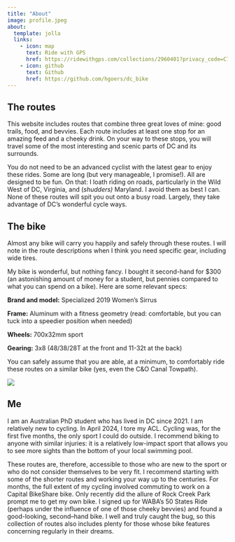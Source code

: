 ```yaml
---
title: "About"
image: profile.jpeg
about:
  template: jolla
  links:
    - icon: map
      text: Ride with GPS
      href: https://ridewithgps.com/collections/2960401?privacy_code=C7bXnhLUwHeAGLnyaXoTXYhrnk055lBa
    - icon: github
      text: Github
      href: https://github.com/hgoers/dc_bike
---
```


## The routes

This website includes routes that combine three great loves of mine: good trails, food, and bevvies. Each route includes at least one stop for an amazing feed and a cheeky drink. On your way to these stops, you will travel some of the most interesting and scenic parts of DC and its surrounds.

You do not need to be an advanced cyclist with the latest gear to enjoy these rides. Some are long (but very manageable, I promise!). All are designed to be fun. On that: I loath riding on roads, particularly in the Wild West of DC, Virginia, and (*shudders)* Maryland. I avoid them as best I can. None of these routes will spit you out onto a busy road. Largely, they take advantage of DC's wonderful cycle ways.

## The bike

Almost any bike will carry you happily and safely through these routes. I will note in the route descriptions when I think you need specific gear, including wide tires.

My bike is wonderful, but nothing fancy. I bought it second-hand for \$300 (an astonishing amount of money for a student, but pennies compared to what you can spend on a bike). Here are some relevant specs:

**Brand and model:** Specialized 2019 Women's Sirrus

**Frame:** Aluminum with a fitness geometry (read: comfortable, but you can tuck into a speedier position when needed)

**Wheels:** 700x32mm sport

**Gearing:** 3x8 (48/38/28T at the front and 11-32t at the back)

You can safely assume that you are able, at a minimum, to comfortably ride these routes on a similar bike (yes, even the C&O Canal Towpath).

![](bike.jpeg){fig-align="center"}

## Me

I am an Australian PhD student who has lived in DC since 2021. I am relatively new to cycling. In April 2024, I tore my ACL. Cycling was, for the first five months, the only sport I could do outside. I recommend biking to anyone with similar injuries: it is a relatively low-impact sport that allows you to see more sights than the bottom of your local swimming pool.

These routes are, therefore, accessible to those who are new to the sport or who do not consider themselves to be very fit. I recommend starting with some of the shorter routes and working your way up to the centuries. For months, the full extent of my cycling involved commuting to work on a Capital BikeShare bike. Only recently did the allure of Rock Creek Park prompt me to get my own bike. I signed up for WABA's 50 States Ride (perhaps under the influence of one of those cheeky bevvies) and found a good-looking, second–hand bike. I well and truly caught the bug, so this collection of routes also includes plenty for those whose bike features concerning regularly in their dreams.
